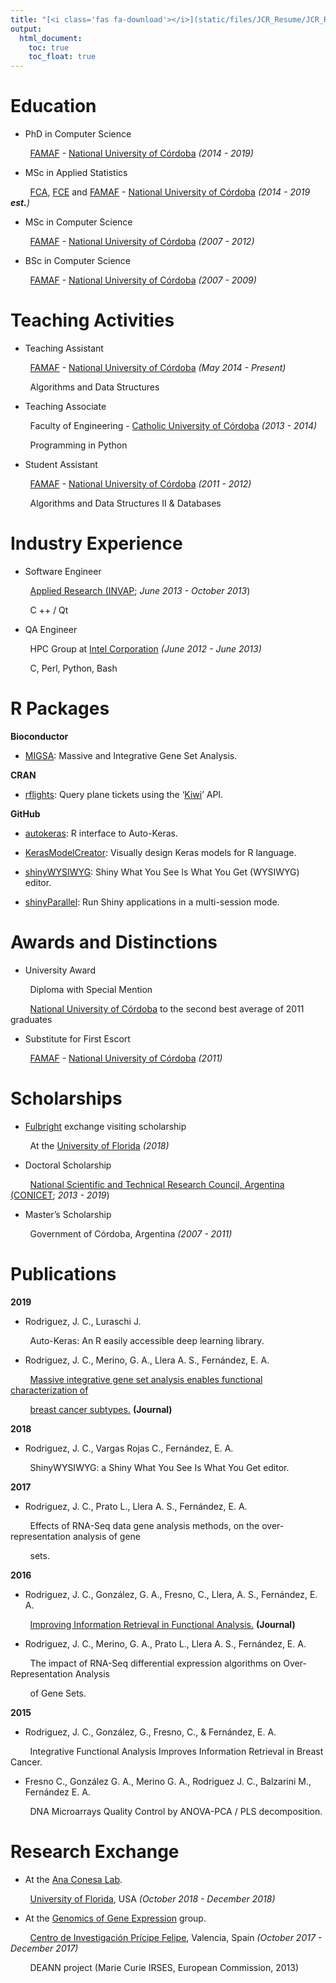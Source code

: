 ```yaml
---
title: "[<i class='fas fa-download'></i>](static/files/JCR_Resume/JCR_Resume.pdf) Resume"
output:
  html_document: 
    toc: true
    toc_float: true
---
```


# Education

* PhD in Computer Science

<!-- Research topic: "Statistical/computational methodologies for functional  -->
<!-- analysis at the level of gene isomorphisms". -->

&nbsp;&nbsp;&nbsp;&nbsp;&nbsp;&nbsp;&nbsp; 
[FAMAF](http://www.famaf.unc.edu.ar/) - [National University of Córdoba](https://www.unc.edu.ar/english/) *(2014 - 2019)*

* MSc in Applied Statistics

&nbsp;&nbsp;&nbsp;&nbsp;&nbsp;&nbsp;&nbsp; 
[FCA](http://www.agro.unc.edu.ar/), [FCE](http://www.eco.unc.edu.ar/) and [FAMAF](http://www.famaf.unc.edu.ar/) - [National University of Córdoba](https://www.unc.edu.ar/english/) *(2014 - 2019 **est.**)*

* MSc in Computer Science

&nbsp;&nbsp;&nbsp;&nbsp;&nbsp;&nbsp;&nbsp; 
[FAMAF](http://www.famaf.unc.edu.ar/) - [National University of Córdoba](https://www.unc.edu.ar/english/) *(2007 - 2012)*

* BSc in Computer Science

&nbsp;&nbsp;&nbsp;&nbsp;&nbsp;&nbsp;&nbsp; 
[FAMAF](http://www.famaf.unc.edu.ar/) - [National University of Córdoba](https://www.unc.edu.ar/english/) *(2007 - 2009)*


# Teaching Activities

* Teaching Assistant

&nbsp;&nbsp;&nbsp;&nbsp;&nbsp;&nbsp;&nbsp; 
[FAMAF](http://www.famaf.unc.edu.ar/) - [National University of Córdoba](https://www.unc.edu.ar/english/) *(May 2014 - Present)*

&nbsp;&nbsp;&nbsp;&nbsp;&nbsp;&nbsp;&nbsp; 
Algorithms and Data Structures

<!-- **Postgraduate course** -->

<!-- [IBYME - CONICET](https://www.ibyme.org.ar/) *(December 2015)* -->

<!-- "Chromatin and gene regulation: from the gen to the genome" -->

* Teaching Associate

&nbsp;&nbsp;&nbsp;&nbsp;&nbsp;&nbsp;&nbsp; 
Faculty of Engineering - [Catholic University of Córdoba](https://ucc.edu.ar/) *(2013 - 2014)*

&nbsp;&nbsp;&nbsp;&nbsp;&nbsp;&nbsp;&nbsp; 
Programming in Python

* Student Assistant

&nbsp;&nbsp;&nbsp;&nbsp;&nbsp;&nbsp;&nbsp; 
[FAMAF](http://www.famaf.unc.edu.ar/) - [National University of Córdoba](https://www.unc.edu.ar/english/) *(2011 - 2012)*

&nbsp;&nbsp;&nbsp;&nbsp;&nbsp;&nbsp;&nbsp; 
Algorithms and Data Structures II & Databases


# Industry Experience

* Software Engineer

&nbsp;&nbsp;&nbsp;&nbsp;&nbsp;&nbsp;&nbsp; 
[Applied Research (INVAP](http://www.invap.com.ar/en/); *June 2013 - October 2013*)

&nbsp;&nbsp;&nbsp;&nbsp;&nbsp;&nbsp;&nbsp; 
C ++ / Qt

* QA Engineer

&nbsp;&nbsp;&nbsp;&nbsp;&nbsp;&nbsp;&nbsp; 
HPC Group at [Intel Corporation](https://www.intel.com) *(June 2012 - June 2013)*

&nbsp;&nbsp;&nbsp;&nbsp;&nbsp;&nbsp;&nbsp; 
C, Perl, Python, Bash


# R Packages

**Bioconductor**

* [MIGSA](http://bioconductor.org/packages/MIGSA/): Massive and Integrative Gene Set Analysis.

**CRAN**

* [rflights](https://cran.r-project.org/package=rflights): Query plane tickets using the '[Kiwi](https://www.kiwi.com)' API.

**GitHub**

* [autokeras](https://github.com/jcrodriguez1989/autokeras): R interface to Auto-Keras.

* [KerasModelCreator](https://github.com/jcrodriguez1989/KerasModelCreator): Visually design Keras models for R language.

* [shinyWYSIWYG](https://github.com/jcrodriguez1989/shinyWYSIWYG): Shiny What You See Is What You Get (WYSIWYG) editor.

* [shinyParallel](https://github.com/jcrodriguez1989/shinyParallel): Run Shiny applications in a multi-session mode.

# Awards and Distinctions

* University Award

&nbsp;&nbsp;&nbsp;&nbsp;&nbsp;&nbsp;&nbsp; 
Diploma with Special Mention

&nbsp;&nbsp;&nbsp;&nbsp;&nbsp;&nbsp;&nbsp; 
[National University of Córdoba](https://www.unc.edu.ar/english/) to the second best average of 
2011 graduates

* Substitute for First Escort

&nbsp;&nbsp;&nbsp;&nbsp;&nbsp;&nbsp;&nbsp; 
[FAMAF](http://www.famaf.unc.edu.ar/) - [National University of Córdoba](https://www.unc.edu.ar/english/) *(2011)*


# Scholarships

* [Fulbright](https://www.cies.org/) exchange visiting scholarship

&nbsp;&nbsp;&nbsp;&nbsp;&nbsp;&nbsp;&nbsp; 
At the [University of Florida](http://www.ufl.edu/) *(2018)*

* Doctoral Scholarship

<!-- Research topic: "Information analysis and integration methodologies for genomic  -->
<!-- data from mass sequencing technologies." -->

&nbsp;&nbsp;&nbsp;&nbsp;&nbsp;&nbsp;&nbsp; 
[National Scientific and Technical Research Council, Argentina (CONICET](https://www.conicet.gov.ar/?lan=en); *2013 - 2019*)

* Master's Scholarship

&nbsp;&nbsp;&nbsp;&nbsp;&nbsp;&nbsp;&nbsp; 
Government of Córdoba, Argentina *(2007 - 2011)*


# Publications

**2019**

* Rodriguez, J. C., Luraschi J.

&nbsp;&nbsp;&nbsp;&nbsp;&nbsp;&nbsp;&nbsp; 
Auto-Keras: An R easily accessible deep learning library.

<!-- At the Latinamerican Conference About the Use of R in R&D. Santiago, Chile. -->

* Rodriguez, J. C., Merino, G. A., Llera A. S., Fernández, E. A.

&nbsp;&nbsp;&nbsp;&nbsp;&nbsp;&nbsp;&nbsp; 
[Massive integrative gene set analysis enables functional characterization of ](https://doi.org/10.1016/j.jbi.2019.103157)

&nbsp;&nbsp;&nbsp;&nbsp;&nbsp;&nbsp;&nbsp; 
[breast cancer subtypes.](https://doi.org/10.1016/j.jbi.2019.103157) **(Journal)**

**2018**

* Rodriguez, J. C., Vargas Rojas C., Fernández, E. A.

&nbsp;&nbsp;&nbsp;&nbsp;&nbsp;&nbsp;&nbsp; 
ShinyWYSIWYG: a Shiny What You See Is What You Get editor.

<!-- At the Latinamerican Conference About the Use of R in R&D. Buenos Aires. -->

**2017**

* Rodriguez, J. C., Prato L., Llera A. S., Fernández, E. A.

&nbsp;&nbsp;&nbsp;&nbsp;&nbsp;&nbsp;&nbsp; 
Effects of RNA-Seq data gene analysis methods, on the 
over-representation analysis of gene 

&nbsp;&nbsp;&nbsp;&nbsp;&nbsp;&nbsp;&nbsp; 
sets.

<!-- At the Argentine Congress of Bioengineering. Córdoba. -->

**2016**

* Rodriguez, J. C., González, G. A., Fresno, C., Llera, A. S., Fernández, E. A.

&nbsp;&nbsp;&nbsp;&nbsp;&nbsp;&nbsp;&nbsp; 
[Improving Information Retrieval in Functional Analysis.](https://doi.org/10.1016/j.compbiomed.2016.09.017) **(Journal)**

<!-- &nbsp;&nbsp;&nbsp;&nbsp;&nbsp;&nbsp;&nbsp; Computers in Biology and Medicine. Amsterdam; Year: 2016 vol. 79 p. 10 - 20 *(Journal)*. -->

* Rodriguez, J. C., Merino, G. A., Prato L., Llera A. S., Fernández, E. A.

&nbsp;&nbsp;&nbsp;&nbsp;&nbsp;&nbsp;&nbsp; 
The impact of RNA-Seq differential expression algorithms on 
Over-Representation Analysis

&nbsp;&nbsp;&nbsp;&nbsp;&nbsp;&nbsp;&nbsp; 
of Gene Sets.

<!-- In International Society for Computational Biology Latin America Bioinformatics  -->
<!-- Conference. Buenos Aires. -->

**2015**

* Rodriguez, J. C., González, G., Fresno, C., & Fernández, E. A.

&nbsp;&nbsp;&nbsp;&nbsp;&nbsp;&nbsp;&nbsp; 
Integrative Functional Analysis Improves Information Retrieval in Breast Cancer.

<!-- In Iberoamerican Congress on Pattern Recognition (pp. 43-50). Springer International -->
<!-- Publishing. -->

* Fresno C., González G. A., Merino G. A., Rodriguez J. C., Balzarini M., Fernández E. A.

&nbsp;&nbsp;&nbsp;&nbsp;&nbsp;&nbsp;&nbsp; 
DNA Microarrays Quality Control by ANOVA-PCA / PLS decomposition.

<!-- In XIX Scientific Meeting of the Biometry Argentine Group. -->


# Research Exchange

* At the [Ana Conesa Lab](http://conesalab.org/).

&nbsp;&nbsp;&nbsp;&nbsp;&nbsp;&nbsp;&nbsp; 
[University of Florida](http://www.ufl.edu/), USA *(October 2018 - December 2018)*

* At the [Genomics of Gene Expression](http://conesalab.org/) group.

<!-- Developing a European American NGS analysis Network. -->

&nbsp;&nbsp;&nbsp;&nbsp;&nbsp;&nbsp;&nbsp; 
[Centro de Investigación Prícipe Felipe](www.cipf.es/en/), Valencia, Spain *(October 2017 - December 2017)*

&nbsp;&nbsp;&nbsp;&nbsp;&nbsp;&nbsp;&nbsp; 
DEANN project (Marie Curie IRSES, European Commission, 2013)

<!-- Languages: -->

<!-- Spanish: Native. -->
<!-- English: Advanced. -->
